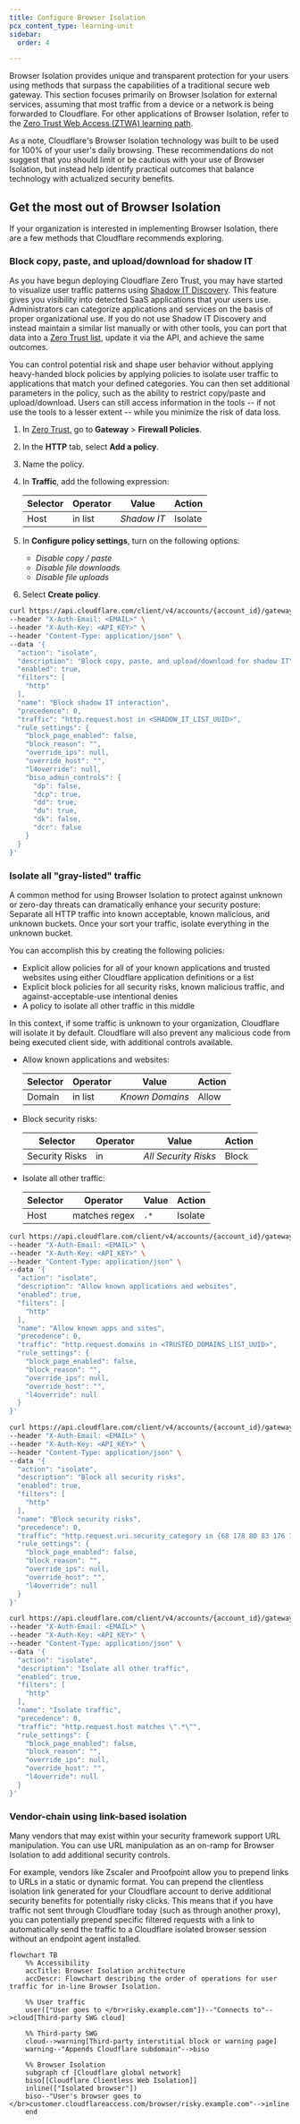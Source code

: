 ```yaml
---
title: Configure Browser Isolation
pcx_content_type: learning-unit
sidebar:
  order: 4

---
```



<GlossaryDefinition term="Cloudflare Browser Isolation" />

Browser Isolation provides unique and transparent protection for your users using methods that surpass the capabilities of a traditional secure web gateway. This section focuses primarily on Browser Isolation for external services, assuming that most traffic from a device or a network is being forwarded to Cloudflare. For other applications of Browser Isolation, refer to the [Zero Trust Web Access (ZTWA) learning path](/learning-paths/zero-trust-web-access/).

As a note, Cloudflare's Browser Isolation technology was built to be used for 100% of your user's daily browsing. These recommendations do not suggest that you should limit or be cautious with your use of Browser Isolation, but instead help identify practical outcomes that balance technology with actualized security benefits.

## Get the most out of Browser Isolation

If your organization is interested in implementing Browser Isolation, there are a few methods that Cloudflare recommends exploring.

### Block copy, paste, and upload/download for shadow IT

As you have begun deploying Cloudflare Zero Trust, you may have started to visualize user traffic patterns using [Shadow IT Discovery](/cloudflare-one/insights/analytics/access/). This feature gives you visibility into detected SaaS applications that your users use. Administrators can categorize applications and services on the basis of proper organizational use. If you do not use Shadow IT Discovery and instead maintain a similar list manually or with other tools, you can port that data into a [Zero Trust list](/learning-paths/secure-internet-traffic/understand-policies/create-list/), update it via the API, and achieve the same outcomes.

You can control potential risk and shape user behavior without applying heavy-handed block policies by applying policies to isolate user traffic to applications that match your defined categories. You can then set additional parameters in the policy, such as the ability to restrict copy/paste and upload/download. Users can still access information in the tools -- if not use the tools to a lesser extent -- while you minimize the risk of data loss.

<Tabs> <TabItem label="Dashboard">

1. In [Zero Trust](https://one.dash.cloudflare.com/), go to **Gateway** > **Firewall Policies**.

2. In the **HTTP** tab, select **Add a policy**.

3. Name the policy.

4. In **Traffic**, add the following expression:

   | Selector | Operator | Value       | Action  |
   | -------- | -------- | ----------- | ------- |
   | Host     | in list  | *Shadow IT* | Isolate |

5. In **Configure policy settings**, turn on the following options:
   * *Disable copy / paste*
   * *Disable file downloads*
   * *Disable file uploads*

6. Select **Create policy**.

</TabItem> <TabItem label="API">

```bash
curl https://api.cloudflare.com/client/v4/accounts/{account_id}/gateway/rules \
--header "X-Auth-Email: <EMAIL>" \
--header "X-Auth-Key: <API_KEY>" \
--header "Content-Type: application/json" \
--data '{
  "action": "isolate",
  "description": "Block copy, paste, and upload/download for shadow IT",
  "enabled": true,
  "filters": [
    "http"
  ],
  "name": "Block shadow IT interaction",
  "precedence": 0,
  "traffic": "http.request.host in <SHADOW_IT_LIST_UUID>",
  "rule_settings": {
    "block_page_enabled": false,
    "block_reason": "",
    "override_ips": null,
    "override_host": "",
    "l4override": null,
    "biso_admin_controls": {
      "dp": false,
      "dcp": true,
      "dd": true,
      "du": true,
      "dk": false,
      "dcr": false
    }
  }
}'
```

</TabItem> </Tabs>

### Isolate all "gray-listed" traffic

A common method for using Browser Isolation to protect against unknown or zero-day threats can dramatically enhance your security posture: Separate all HTTP traffic into known acceptable, known malicious, and unknown buckets. Once your sort your traffic, isolate everything in the unknown bucket.

You can accomplish this by creating the following policies:

* Explicit allow policies for all of your known applications and trusted websites using either Cloudflare application definitions or a list
* Explicit block policies for all security risks, known malicious traffic, and against-acceptable-use intentional denies
* A policy to isolate all other traffic in this middle

In this context, if some traffic is unknown to your organization, Cloudflare will isolate it by default. Cloudflare will also prevent any malicious code from being executed client side, with additional controls available.

<Tabs> <TabItem label="Dashboard">

* Allow known applications and websites:

  | Selector | Operator | Value           | Action |
  | -------- | -------- | --------------- | ------ |
  | Domain   | in list  | *Known Domains* | Allow  |

* Block security risks:

  | Selector       | Operator | Value                | Action |
  | -------------- | -------- | -------------------- | ------ |
  | Security Risks | in       | *All Security Risks* | Block  |

* Isolate all other traffic:

  | Selector | Operator      | Value | Action  |
  | -------- | ------------- | ----- | ------- |
  | Host     | matches regex | `.*`  | Isolate |

</TabItem> <TabItem label="API">

```bash title="Allow known applications and websites"
curl https://api.cloudflare.com/client/v4/accounts/{account_id}/gateway/rules \
--header "X-Auth-Email: <EMAIL>" \
--header "X-Auth-Key: <API_KEY>" \
--header "Content-Type: application/json" \
--data '{
  "action": "isolate",
  "description": "Allow known applications and websites",
  "enabled": true,
  "filters": [
    "http"
  ],
  "name": "Allow known apps and sites",
  "precedence": 0,
  "traffic": "http.request.domains in <TRUSTED_DOMAINS_LIST_UUID>",
  "rule_settings": {
    "block_page_enabled": false,
    "block_reason": "",
    "override_ips": null,
    "override_host": "",
    "l4override": null
  }
}'
```

```bash title="Block security risks"
curl https://api.cloudflare.com/client/v4/accounts/{account_id}/gateway/rules \
--header "X-Auth-Email: <EMAIL>" \
--header "X-Auth-Key: <API_KEY>" \
--header "Content-Type: application/json" \
--data '{
  "action": "isolate",
  "description": "Block all security risks",
  "enabled": true,
  "filters": [
    "http"
  ],
  "name": "Block security risks",
  "precedence": 0,
  "traffic": "http.request.uri.security_category in {68 178 80 83 176 175 117 131 134 151 153}",
  "rule_settings": {
    "block_page_enabled": false,
    "block_reason": "",
    "override_ips": null,
    "override_host": "",
    "l4override": null
  }
}'
```

```bash title="Isolate all other traffic"
curl https://api.cloudflare.com/client/v4/accounts/{account_id}/gateway/rules \
--header "X-Auth-Email: <EMAIL>" \
--header "X-Auth-Key: <API_KEY>" \
--header "Content-Type: application/json" \
--data '{
  "action": "isolate",
  "description": "Isolate all other traffic",
  "enabled": true,
  "filters": [
    "http"
  ],
  "name": "Isolate traffic",
  "precedence": 0,
  "traffic": "http.request.host matches \".*\"",
  "rule_settings": {
    "block_page_enabled": false,
    "block_reason": "",
    "override_ips": null,
    "override_host": "",
    "l4override": null
  }
}'
```

</TabItem> </Tabs>

### Vendor-chain using link-based isolation

Many vendors that may exist within your security framework support URL manipulation. You can use URL manipulation as an on-ramp for Browser Isolation to add additional security controls.

For example, vendors like Zscaler and Proofpoint allow you to prepend links to URLs in a static or dynamic format. You can prepend the clientless isolation link generated for your Cloudflare account to derive additional security benefits for potentially risky clicks. This means that if you have traffic not sent through Cloudflare today (such as through another proxy), you can potentially prepend specific filtered requests with a link to automatically send the traffic to a Cloudflare isolated browser session without an endpoint agent installed.

```mermaid
flowchart TB
    %% Accessibility
    accTitle: Browser Isolation architecture
    accDescr: Flowchart describing the order of operations for user traffic for in-line Browser Isolation.

    %% User traffic
    user(["User goes to </br>risky.example.com"])--"Connects to"-->cloud[Third-party SWG cloud]

    %% Third-party SWG
    cloud-->warning[Third-party interstitial block or warning page]
    warning--"Appends Cloudflare subdomain"-->biso

    %% Browser Isolation
    subgraph cf [Cloudflare global network]
    biso[[Cloudflare Clientless Web Isolation]]
    inline(["Isolated browser"])
    biso--"User's browser goes to </br>customer.cloudflareaccess.com/browser/risky.example.com"-->inline
    end
```
